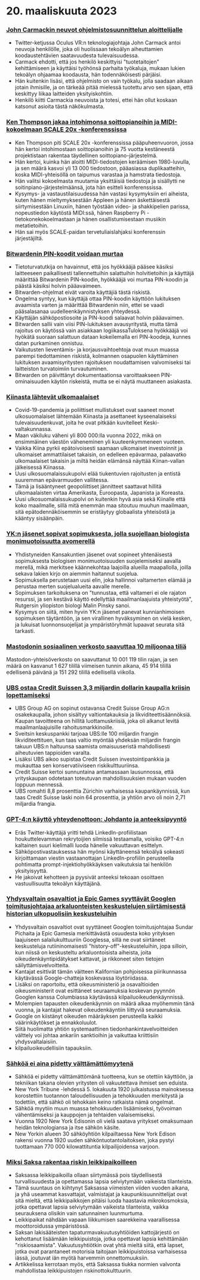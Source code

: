

<CallToAction />

<Steps>

# 20. maaliskuuta 2023

### [John Carmackin neuvot ohjelmistosuunnittelun aloittelijalle](https://twitter.com/ID_AA_Carmack/status/1637087219591659520?ref=hackernewsgpt.com)

- Twitter-ketjussa Oculus VR:n teknologiajohtaja John Carmack antoi neuvoja henkilölle, joka oli huolissaan tekoälyn aiheuttamien koodaustehtävien saatavuudesta tulevaisuudessa.
- Carmack ehdotti, että jos henkilö keskittyisi "tuotetaitojen" kehittämiseen ja käyttäisi työhönsä parhaita työkaluja, mukaan lukien tekoälyn ohjaamaa koodausta, hän todennäköisesti pärjäisi.
- Hän kuitenkin lisäsi, että ohjelmisto on vain työkalu, jolla saadaan aikaan jotain ihmisille, ja on tärkeää pitää mielessä tuotettu arvo sen sijaan, että keskittyy liikaa laitteiden yksityiskohtiin.
- Henkilö kiitti Carmackia neuvoista ja totesi, ettei hän ollut koskaan katsonut asioita tästä näkökulmasta.

### [Ken Thompson jakaa intohimonsa soittopianoihin ja MIDI-kokoelmaan SCALE 20x -konferenssissa](https://www.youtube.com/watch?v=kaandEt_pKw&ref=hackernewsgpt.com)

- Ken Thompson piti SCALE 20x -konferenssissa pääpuheenvuoron, jossa hän kertoi intohimostaan soittopianoihin ja 75 vuotta kestäneestä projektistaan rakentaa täydellinen soittopiano-järjestelmä.
- Hän kertoi, kuinka hän aloitti MIDI-tiedostojen keräämisen 1980-luvulla, ja sen määrä kasvoi yli 13 000 tiedostoon, pääasiassa duplikaatteihin, koska MIDI-yhteisöllä on taipumus varastaa ja hamstrata tiedostoja.
- Hän valitsi kokoelmasta muutamia yksittäisiä tiedostoja ja sisällytti ne soitinpiano-järjestelmäänsä, jota hän esitteli konferenssissa.
- Kysymys- ja vastaustilaisuudessa hän vastasi kysymyksiin eri aiheista, kuten hänen mieltymyksestään Appleen ja hänen äskettäisestä siirtymisestään Linuxiin, hänen työstään video- ja shakkipelien parissa, nopeustiedon käytöstä MIDI:ssä, hänen Raspberry Pi -tietokonekokoelmastaan ja hänen osallistumisestaan musiikin metatietoihin.
- Hän sai myös SCALE-paidan tervetuliaislahjaksi konferenssin järjestäjiltä.

### [Bitwardenin PIN-koodit voidaan murtaa](https://ambiso.github.io/bitwarden-pin/?ref=hackernewsgpt.com)

- Tietoturvatutkija on havainnut, että jos hyökkääjä pääsee käsiksi laitteeseen paikallisesti tallennettuihin salattuihin holvitietoihin ja käyttäjä määrittää Bitwardenin PIN-koodin, hyökkääjä voi murtaa PIN-koodin ja päästä käsiksi holvin pääavaimeen.
- Bitwarden-ohjelmat eivät varoita käyttäjiä tästä riskistä.
- Ongelma syntyy, kun käyttäjä ottaa PIN-koodin käyttöön lukituksen avaamista varten ja määrittää Bitwardenin niin, ettei se vaadi pääsalasanaa uudelleenkäynnistyksen yhteydessä.
- Käyttäjän sähköpostiosoite ja PIN-koodi salaavat holvin pääavaimen.
- Bitwarden sallii vain viisi PIN-lukituksen avausyritystä, mutta tämä rajoitus on käytössä vain asiakkaan logiikassaTuloksena hyökkääjä voi hyökätä suoraan salattuun dataan kokeilemalla eri PIN-koodeja, kunnes datan purkaminen onnistuu.
- Vaikutusten lieventämis- ja korjausvaihtoehtoja ovat muun muassa parempi tiedottaminen riskistä, kolmannen osapuolen käyttäminen lukituksen avaamisyritysten rajoituksen noudattamisen valvomiseksi tai laitteiston turvatoimiin turvautuminen.
- Bitwarden on päivittänyt dokumentaationsa varoittaakseen PIN-ominaisuuden käytön riskeistä, mutta se ei näytä muuttaneen asiakasta.

### [Kiinasta lähtevät ulkomaalaiset](https://www.persuasion.community/p/leaving-china?ref=hackernewsgpt.com)

- Covid-19-pandemia ja poliittiset mullistukset ovat saaneet monet ulkosuomalaiset lähtemään Kiinasta ja asettaneet kyseenalaiseksi tulevaisuudenkuvat, joita he ovat pitkään kuvitelleet Keski-valtakunnassa.
- Maan väkiluku väheni yli 800 000:lla vuonna 2022, mikä on ensimmäinen väestön väheneminen yli kuuteenkymmeneen vuoteen.
- Vaikka Kiina pyrkii epätoivoisesti saamaan ulkomaiset investoinnit ja ulkomaiset ammattilaiset takaisin, on edelleen epävarmaa, palaavatko ulkomaalaiset takaisin ja miltä heidän elämänsä näyttää Kiinan-vallan jälkeisessä Kiinassa.
- Uusi ulkosuomalaissukupolvi elää tiukentuvien rajoitusten ja entistä suuremman epävarmuuden vallitessa.
- Tämä ja lisääntyneet geopoliittiset jännitteet saattavat hillitä ulkomaalaisten virtaa Amerikasta, Euroopasta, Japanista ja Koreasta.
- Uusi ulkosuomalaissukupolvi on kuitenkin hyvä asia sekä Kiinalle että koko maailmalle, sillä mitä enemmän maa sitoutuu muuhun maailmaan, sitä epätodennäköisemmin se eristäytyy globaalista yhteisöstä ja kääntyy sisäänpäin.

### [YK:n jäsenet sopivat sopimuksesta, jolla suojellaan biologista monimuotoisuutta avomerellä](https://apnews.com/article/un-oceans-biodiversity-treaty-0b024fa07e8c1947236d8b8491ebf92c?ref=hackernewsgpt.com)

- Yhdistyneiden Kansakuntien jäsenet ovat sopineet yhtenäisestä sopimuksesta biologisen monimuotoisuuden suojelemiseksi aavalla merellä, mikä merkitsee käännekohtaa laajoilla alueilla maapallolla, joilla sekava lakien kirjo on aiemmin haitannut suojelua.
- Sopimuksella perustetaan uusi elin, joka hallinnoi valtamerten elämää ja perustaa merten suojelualueita aavalle merelle.
- Sopimuksen tarkoituksena on "tunnustaa, että valtameri ei ole rajaton resurssi, ja sen kestävä käyttö edellyttää maailmanlaajuista yhteistyötä", Rutgersin yliopiston biologi Malin Pinsky sanoi.
- Kysymys on siitä, miten hyvin YK:n jäsenet panevat kunnianhimoisen sopimuksen täytäntöön, ja sen virallinen hyväksyminen on vielä kesken, ja lukuisat luonnonsuojelijat ja ympäristöryhmät lupaavat seurata sitä tarkasti.

### [Mastodonin sosiaalinen verkosto saavuttaa 10 miljoonaa tiliä](https://mastodon.social/@mastodonusercount/110051957865629817?ref=hackernewsgpt.com)

Mastodon-yhteisöverkosto on saavuttanut 10 001 119 tilin rajan, ja sen määrä on kasvanut 1 627 tilillä viimeisen tunnin aikana, 45 914 tilillä edellisenä päivänä ja 151 292 tilillä edellisellä viikolla.

### [UBS ostaa Credit Suissen 3,3 miljardin dollarin kaupalla kriisin lopettamiseksi](https://www.bloomberg.com/news/articles/2023-03-19/ubs-agrees-to-buy-credit-suisse-in-historic-deal-to-end-crisis?ref=hackernewsgpt.com)

- UBS Group AG on sopinut ostavansa Credit Suisse Group AG:n osakekaupalla, johon sisältyy valtiontakauksia ja likviditeettisäännöksiä. Kaupan tavoitteena on hillitä luottamuskriisiä, joka oli alkanut levitä maailmanlaajuisille rahoitusmarkkinoille.
- Sveitsin keskuspankki tarjoaa UBS:lle 100 miljardin frangin likviditeettituen, kun taas valtio myöntää yhdeksän miljardin frangin takuun UBS:n haltuunsa saamista omaisuuseristä mahdollisesti aiheutuvien tappioiden varalta.
- Lisäksi UBS aikoo supistaa Credit Suissen investointipankkia ja mukauttaa sen konservatiiviseen riskikulttuuriinsa.
- Credit Suisse kertoi sunnuntaina antamassaan lausunnossa, että yrityskaupan odotetaan toteutuvan mahdollisuuksien mukaan vuoden loppuun mennessä.
- UBS romahti 8,8 prosenttia Zürichin varhaisessa kaupankäynnissä, kun taas Credit Suisse laski noin 64 prosenttia, ja yhtiön arvo oli noin 2,71 miljardia frangia.

### [GPT-4:n käyttö yhteydenottoon: Johdanto ja anteeksipyyntö](https://twitter.com/brdskggs/status/1637114268876144640?ref=hackernewsgpt.com)

- Eräs Twitter-käyttäjä yritti tehdä LinkedIn-profiilistaan houkuttelevamman rekrytoijien silmissä testaamalla, voisiko GPT-4:n kaltainen suuri kielimalli luoda hänelle vakuuttavan esittelyn.
- Sähköpostivastauksessa hän myönsi käyttäneensä tekoälyä sokeasti kirjoittamaan viestin vastaanottajan LinkedIn-profiilin perusteella pohtimatta prompt-injektiohyökkäyksen vaikutuksia tai henkilön yksityisyyttä.
- He jakoivat kehotteen ja pyysivät anteeksi tekoaan osoittaen vastuullisuutta tekoälyn käyttäjänä.

### [Yhdysvaltain osavaltiot ja Epic Games syyttävät Googlen toimitusjohtajaa arkaluonteisten keskustelujen siirtämisestä historian ulkopuolisiin keskusteluihin](http://www.fosspatents.com/2023/03/us-states-epic-games-others-accuse.html?ref=hackernewsgpt.com)

- Yhdysvaltain osavaltiot ovat syyttäneet Googlen toimitusjohtajaa Sundar Pichaita ja Epic Gamesia merkittävästä osuudesta koko yrityksen laajuiseen salailukulttuuriin Googlessa, sillä ne ovat siirtäneet keskusteluja rutiininomaisesti "history-off"-keskusteluihin, jopa silloin, kun niissä on keskusteltu arkaluontoisista aiheista, joita oikeudenkäyntipidätykset kattavat, ja rikkoneet siten tietojen säilyttämisvelvoitteita.
- Kantajat esittivät tämän väitteen Kalifornian pohjoisessa piirikunnassa käytävässä Google-chatteja koskevassa löytöriidassa.
- Lisäksi on raportoitu, että oikeusministeriö ja osavaltioiden oikeusministerit ovat esittäneet seuraamuksia koskevan pyynnön Googlen kanssa Columbiassa käytävässä kilpailuoikeudenkäynnissä.
- Molempien tapausten oikeudenkäynnin on määrä alkaa myöhemmin tänä vuonna, ja kantajat hakevat oikeudenkäyntiin liittyviä seuraamuksia.
- Google on kiistänyt oikeuden määräyksen perusteella kaikki väärinkäytökset ja ennakkoluulot.
- Siitä huolimatta yhtiön systemaattinen tiedonhankintavelvoitteiden välttely voi johtaa ankariin sanktioihin ja vaikuttaa kriittisiin yhdysvaltalaisiin.
- kilpailuoikeudellisiin tapauksiin.

### [Sähköä ei aina pidetty välttämättömyytenä](https://www.smithsonianmag.com/smart-news/people-had-to-be-convinced-of-the-usefulness-of-electricity-21221094/?ref=hackernewsgpt.com)

- Sähköä ei pidetty välttämättömänä tuotteena, kun se otettiin käyttöön, ja tekniikan takana olevien yritysten oli vakuutettava ihmiset sen eduista.
- New York Tribune -lehdessä 5. lokakuuta 1920 julkaistussa mainoksessa korostettiin tuotannon taloudellisuuden ja tehokkuuden merkitystä ja todettiin, että sähkö oli tehokkain keino ratkaista nämä ongelmat.
- Sähköä myytiin muun muassa tehokkuuden lisäämiseksi, työvoiman vähentämiseksi ja kauppojen ja tehtaiden valaisemiseksi.
- Vuonna 1920 New York Edisonin oli vielä saatava yritykset omaksumaan heidän teknologiansa ja itse sähkön käsite.
- New Yorkin alueen 30 sähköyhtiön kilpailtaessa New York Edison rakensi vuonna 1920 uuden sähköntuotantolaitoksen, joka pystyi tuottamaan 770 000 kilowattituntia kilpailijoidensa varjoon.

### [Miksi Saksa rakentaa riskin leikkipaikoilleen](https://www.theguardian.com/world/2021/oct/24/why-germany-is-building-risk-into-its-playgrounds?ref=hackernewsgpt.com)

- Saksassa leikkipaikoilla ollaan siirtymässä pois täydellisestä turvallisuudesta ja opettamassa lapsia selviytymään vaikeista tilanteista.
- Tämä suuntaus on kiihtynyt Saksassa viimeisten viiden vuoden aikana, ja yhä useammat kasvattajat, valmistajat ja kaupunkisuunnittelijat ovat sitä mieltä, että leikkipaikkojen pitäisi luoda haastavia mikrokosmoksia, jotka opettavat lapsia selviytymään vaikeista tilanteista, vaikka seurauksena olisikin vain satunnainen luunmurtuma.
- Leikkipaikat nähdään vapaan liikkumisen saarekkeina vaarallisessa moottoroidussa ympäristössä.
- Saksan lakisääteisten tapaturmavakuutusyhtiöiden kattojärjestö on kehottanut lisäämään leikkipuistoja, jotka opettavat lapsia kehittämään "riskiosaamista". Vakuutusyhtiötkin ovat yhtä mieltä siitä, että lapset, jotka ovat parantaneet motorisia taitojaan leikkipuistoissa varhaisessa iässä, joutuvat iän myötä harvemmin onnettomuuksiin.
- Artikkelissa kerrotaan myös, että Saksassa tiukka normien valvonta mahdollistaa leikkipuistojen riskinottokulttuurin.

</Steps>
